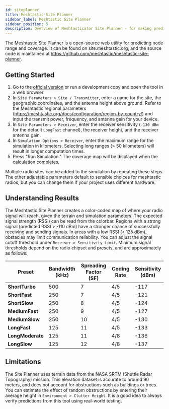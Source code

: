 ```yaml
---
id: siteplanner
title: Meshtastic Site Planner
sidebar_label: Meshtastic Site Planner
sidebar_position: 5
description: Overview of Meshtasticator Site Planner - for making predictions of radio range which account for physics and terrain
---
```


The Meshtastic Site Planner is a open-source web utility for predicting node range and coverage. It can be found on site.meshtastic.org, and the source code is maintained at https://github.com/meshtastic/meshtastic-site-planner.


## Getting Started

1. Go to the [official version](https://site.meshtastic.org) or run a development copy and open the tool in a web browser. 
2. In `Site Parameters > Site / Transmitter`, enter a name for the site, the geographic coordinates, and the antenna height above ground. Refer to the Meshtastic regional parameters (https://meshtastic.org/docs/configuration/region-by-country/) and input the transmit power, frequency, and antenna gain for your device. 
3. In `Site Parameters > Receiver`, enter the receiver sensitivity (`-130 dBm` for the default `LongFast` channel), the receiver height, and the receiver antenna gain.
4. In `Simulation Options > Receiver`, enter the maximum range for the simulation in kilometers. Selecting long ranges (> 50 kilometers) will result in longer computation times.
5. Press "Run Simulation." The coverage map will be displayed when the calculation completes. 

Multiple radio sites can be added to the simulation by repeating these steps. The other adjustable parameters default to sensible choices for meshtastic radios, but you can change them if your project uses different hardware. 

## Understanding Results

The Meshtastic Site Planner creates a color-coded map of where your radio signal will reach, given the terrain and simulation parameters. The expected signal strength (RSSI) can be read from the colorbar. Regions with a strong signal (predicted RSSI > -110 dBm) have a stronger chance of successfully receiving and sending signals. In areas with a low RSSI (< 125 dBm), obstacles may limit communication reliability. You can adjust the signal cutoff threshold under `Receiver > Sensitivity Limit`. Minimum signal thresholds depend on the radio chipset and presets, and are approximately as follows:

| **Preset**       | **Bandwidth (kHz)** | **Spreading Factor (SF)** | **Coding Rate** | **Sensitivity (dBm)** |
|-------------------|---------------------|---------------------------|-----------------|-----------------------|
| **ShortTurbo**    | 500                | 7                         | 4/5             | -117                  |
| **ShortFast**     | 250                | 7                         | 4/5             | -121                  |
| **ShortSlow**     | 250                | 8                         | 4/5             | -124                  |
| **MediumFast**    | 250                | 9                         | 4/5             | -127                  |
| **MediumSlow**    | 250                | 10                        | 4/5             | -130                  |
| **LongFast**      | 125                | 11                        | 4/5             | -133                  |
| **LongModerate**  | 125                | 11                        | 4/8             | -136                  |
| **LongSlow**      | 125                | 12                        | 4/8             | -137                  |


## Limitations

The Site Planner uses terrain data from the NASA SRTM (Shuttle Radar Topography) mission. This elevation dataset is accurate to around 90 meters, and does not account for obstructions such as buildings or trees. You can estimate the effect of random obstructions by entering their average height in `Environment > Clutter Height`. It is a good idea to always verify predictions from this tool using real-world testing. 




